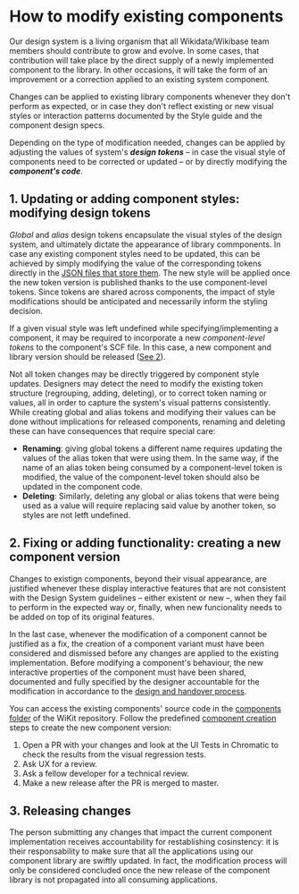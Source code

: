 
<Meta title="Documentation/How to modify existing components" />

# How to modify existing components

Our design system is a living organism that all Wikidata/Wikibase team members should contribute to grow and evolve. In some cases, that contribution will take place by the direct supply of a newly implemented component to the library. In other occasions, it will take the form of an improvement or a correction applied to an existing system component. 

Changes can be applied to existing library components whenever they don't perform as expected, or in case they don't reflect existing or new visual styles or interaction patterns documented by the Style guide and the component design specs.

Depending on the type of modification needed, changes can be applied by adjusting the values of system's ***design tokens*** – in case the visual style of components need to be corrected or updated – or by directly modifying the ***component's code***. 

## 1. Updating or adding component styles: modifying design tokens

_Global_ and _alias_ design tokens encapsulate the visual styles of the design system, and ultimately dictate the appearance of library commponents. In case any existing component styles need to be updated, this can be achieved by simply modifying the value of the corresponding tokens directly in the [JSON files that store them](https://github.com/wmde/wikit/tree/master/tokens/properties). The new style will be applied once the new token version is published thanks to the use component-level tokens. Since tokens are shared across components, the impact of style modifications should be anticipated and necessarily inform the styling decision.

If a given visual style was left undefined while specifying/implementing a component, it may be required to incorporate a new _component-level tokens_ to the component's SCF file. In this case, a new component and library version should be released ([See 2](#2-fixing-or-adding-functionality-creating-a-new-component-version)).

Not all token changes may be directly triggered by component style updates. Designers may detect the need to modify the existing token structure (regrouping, adding, deleting), or to correct token naming or values, all in order to capture the system's visual patterns consistently. 
While creating global and alias tokens and modifying their values can be done without implications for released components, renaming and deleting these can have consequences that require special care:

- **Renaming**: giving global tokens a different name requires updating the values of the alias token that were using them. In the same way, if the name of an alias token being consumed by a component-level token is modified, the value of the component-level token should also be updated in the component code.
- **Deleting**: Similarly, deleting any global or alias tokens that were being used as a value will require replacing said value by another token, so styles are not letft undefined.


## 2. Fixing or adding functionality: creating a new component version

Changes to existign components, beyond their visual appearance, are justified whenever these display interactive features that are not consistent with the Design System guidelines – either existent or new –, when they fail to perform in the expected way or, finally, when new funcionality needs to be added on top of its original features. 

In the last case, whenever the modification of a component cannot be justified as a fix, the creation of a component variant must have been considered and dismissed before any changes are applied to the existing implementation. Before modifying a component's behaviour, the new interactive properties of the component must have been shared, documented and fully specified by the designer accountable for the modification in accordance to the [design and handover process](/?path=/story/documentation-how-to-create-reusable-components-designing-components--page#3-design-handover).

You can access the existing components' source code in the [components folder](https://github.com/wmde/wikit/tree/master/vue-components/src) of the WiKit repository. Follow the predefined [component creation](https://wmde.github.io/wikit/?path=/story/documentation-how-to-create-reusable-components-developing-components--page) steps to create the new component version:

1. Open a PR with your changes and look at the UI Tests in Chromatic to check the results from the visual regression tests.
2. Ask UX for a review.
3. Ask a fellow developer for a technical review.
4. Make a new release after the PR is merged to master.


## 3. Releasing changes

The person submitting any changes that impact the current component implementation receives accountability for restablishing cosinstency: it is their responsability to make sure that all the applications using our component library are swiftly updated. In fact, the modification process will only be considered concluded once the new release of the component library is not propagated into all consuming applications.
